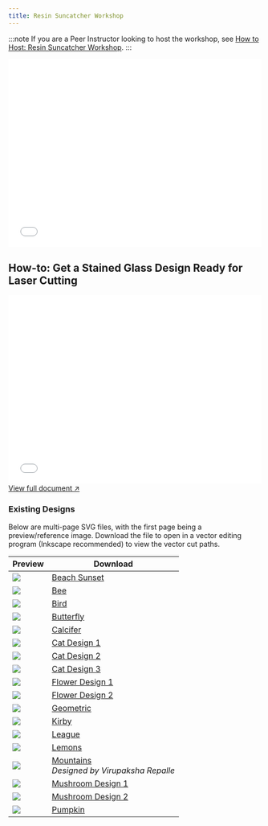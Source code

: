 ```yaml
---
title: Resin Suncatcher Workshop
---
```



:::note
If you are a Peer Instructor looking to host the workshop, see [How to Host: Resin Suncatcher Workshop](/workshop/laser-resin-suncatcher-internal/).
:::

<embed src="/laser-resin-doc1.pdf" width="100%" height="375" />

## How-to: Get a Stained Glass Design Ready for Laser Cutting
<embed src="/wkshp-resinsuncatcher/stainedglass-design-guide.pdf" width="100%" height="375" />
<a href="wkshp-stainedglass-guide.pdf">View full document ↗</a>

### Existing Designs
Below are multi-page SVG files, with the first page being a preview/reference image. Download the file to open in a vector editing program (Inkscape recommended) to view the vector cut paths.


<table class="align-middle">
    <thead>
        <tr>
            <th>Preview</th>
            <th>Download</th>
        </tr>
    </thead>
    <tbody>
        <tr>
            <td><img src="/wkshp-resinsuncatcher/stainedglass-beachsunset.svg" class="!max-w-48"/></td>
            <td><a href="/wkshp-resinsuncatcher/stainedglass-beachsunset.svg" download>Beach Sunset</a></td>
        </tr>
        <tr>
            <td><img src="/wkshp-resinsuncatcher/stainedglass-bee.svg" class="!max-w-48"/></td>
            <td><a href="/wkshp-resinsuncatcher/stainedglass-bee.svg" download>Bee</a></td>
        </tr>
        <tr>
            <td><img src="/wkshp-resinsuncatcher/stainedglass-bird.svg" class="!max-w-48"/></td>
            <td><a href="/wkshp-resinsuncatcher/stainedglass-bird.svg" download>Bird</a></td>
        </tr>
        <tr>
            <td><img src="/wkshp-resinsuncatcher/stainedglass-butterfly.svg" class="!max-w-48"/></td>
            <td><a href="/wkshp-resinsuncatcher/stainedglass-butterfly.svg" download>Butterfly</a></td>
        </tr>
        <tr>
            <td><img src="/wkshp-resinsuncatcher/stainedglass-calcifer.svg" class="!max-w-48"/></td>
            <td><a href="/wkshp-resinsuncatcher/stainedglass-calcifer.svg" download>Calcifer</a></td>
        </tr>
        <tr>
            <td><img src="/wkshp-resinsuncatcher/stainedglass-cat1.svg" class="!max-w-48"/></td>
            <td><a href="/wkshp-resinsuncatcher/stainedglass-cat1.svg" download>Cat Design 1</a></td>
        </tr>
        <tr>
            <td><img src="/wkshp-resinsuncatcher/stainedglass-cat2.svg" class="!max-w-48"/></td>
            <td><a href="/wkshp-resinsuncatcher/stainedglass-cat2.svg" download>Cat Design 2</a></td>
        </tr>
        <tr>
            <td><img src="/wkshp-resinsuncatcher/stainedglass-cat3.svg" class="!max-w-48"/></td>
            <td><a href="/wkshp-resinsuncatcher/stainedglass-cat3.svg" download>Cat Design 3</a></td>
        </tr>
        <tr>
            <td><img src="/wkshp-resinsuncatcher/stainedglass-flower1.svg" class="!max-w-48"/></td>
            <td><a href="/wkshp-resinsuncatcher/stainedglass-flower1.svg" download>Flower Design 1</a></td>
        </tr>
        <tr>
            <td><img src="/wkshp-resinsuncatcher/stainedglass-flower2.svg" class="!max-w-48"/></td>
            <td><a href="/wkshp-resinsuncatcher/stainedglass-flower2.svg" download>Flower Design 2</a></td>
        </tr>
        <tr>
            <td><img src="/wkshp-resinsuncatcher/stainedglass-geometric.svg" class="!max-w-48"/></td>
            <td><a href="/wkshp-resinsuncatcher/stainedglass-geometric.svg" download>Geometric</a></td>
        </tr>
        <tr>
            <td><img src="/wkshp-resinsuncatcher/stainedglass-kirby.svg" class="!max-w-48"/></td>
            <td><a href="/wkshp-resinsuncatcher/stainedglass-kirby.svg" download>Kirby</a></td>
        </tr>
        <tr>
            <td><img src="/wkshp-resinsuncatcher/stainedglass-league.svg" class="!max-w-48"/></td>
            <td><a href="/wkshp-resinsuncatcher/stainedglass-league.svg" download>League</a></td>
        </tr>
        <tr>
            <td><img src="/wkshp-resinsuncatcher/stainedglass-lemons.svg" class="!max-w-48"/></td>
            <td><a href="/wkshp-resinsuncatcher/stainedglass-lemons.svg" download>Lemons</a></td>
        </tr>
        <tr>
            <td><img src="/wkshp-resinsuncatcher/stainedglass-mountains.svg" class="!max-w-48"/></td>
            <td><a href="/wkshp-resinsuncatcher/stainedglass-mountains.svg" download>Mountains</a><br/><i>Designed by Virupaksha Repalle</i></td>
        </tr>
        <tr>
            <td><img src="/wkshp-resinsuncatcher/stainedglass-mushroom1.svg" class="!max-w-48"/></td>
            <td><a href="/wkshp-resinsuncatcher/stainedglass-mushroom1.svg" download>Mushroom Design 1</a></td>
        </tr>
        <tr>
            <td><img src="/wkshp-resinsuncatcher/stainedglass-mushroom2.svg" class="!max-w-48"/></td>
            <td><a href="/wkshp-resinsuncatcher/stainedglass-mushroom2.svg" download>Mushroom Design 2</a></td>
        </tr>
        <tr>
            <td><img src="/wkshp-resinsuncatcher/stainedglass-pumpkin.svg" class="!max-w-48"/></td>
            <td><a href="/wkshp-resinsuncatcher/stainedglass-pumpkin.svg" download>Pumpkin</a></td>
        </tr>
    </tbody>
</table>
